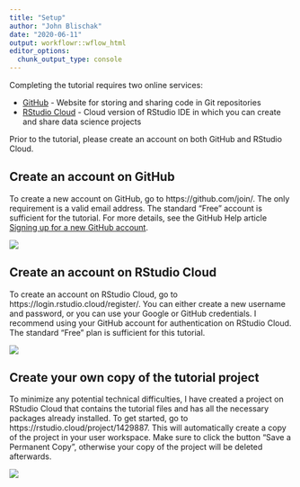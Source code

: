 ```yaml
---
title: "Setup"
author: "John Blischak"
date: "2020-06-11"
output: workflowr::wflow_html
editor_options:
  chunk_output_type: console
---
```


Completing the tutorial requires two online services:

* [GitHub][] - Website for storing and sharing code in Git repositories
* [RStudio Cloud][rscloud] - Cloud version of RStudio IDE in which you can
create and share data science projects


[GitHub]: https://github.com/
[rscloud]: https://rstudio.cloud/

Prior to the tutorial, please create an account on both GitHub and RStudio Cloud.

## Create an account on GitHub

To create a new account on GitHub, go to https://github.com/join/. The only
requirement is a valid email address. The standard "Free" account is sufficient
for the tutorial. For more details, see the GitHub Help article
[Signing up for a new GitHub account](https://help.github.com/en/github/getting-started-with-github/signing-up-for-a-new-github-account).

![](assets/create-github-account.jpg)

## Create an account on RStudio Cloud

To create an account on RStudio Cloud, go to
https://login.rstudio.cloud/register/. You can either create a new username and
password, or you can use your Google or GitHub credentials. I recommend using
your GitHub account for authentication on RStudio Cloud. The standard "Free"
plan is sufficient for this tutorial.

![](assets/create-rscloud-account.jpg)

## Create your own copy of the tutorial project

To minimize any potential technical difficulties, I have created a project on
RStudio Cloud that contains the tutorial files and has all the necessary
packages already installed. To get started, go to
https://rstudio.cloud/project/1429887. This will automatically
create a copy of the project in your user workspace. Make sure to click the
button "Save a Permanent Copy", otherwise your copy of the project will be
deleted afterwards.

![](assets/save-a-permanent-copy.jpg)
